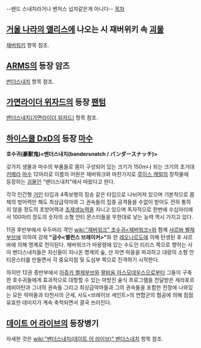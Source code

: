 --밴드 스내치라거나 밴저스 넙치같은게 아니다--
[[목차]]
== [[거울 나라의 앨리스]]에 나오는 시 재버위키 속 [[괴물]] ==
[[재버워키]] 항목 참조.

== [[ARMS]]의 등장 암즈 ==
[[번더스내치]] 항목 참조.

== [[가면라이더 위자드]]의 등장 [[팬텀]] ==
[[밴더스내치(가면라이더 위자드)]] 항목 참조.

== [[하이스쿨 DxD]]의 등장 [[마수]] ==
'''호수귀(豪獸鬼)<밴더스내치(bandersnatch / バンダースナッチ)>'''

갖가지 생물과 마수의 부품들로 몸이 구성되어 있는 크기가 150m나 되는 크기의 초거대 [[키메라]] [[마수]] 12마리로 이름의 어원은 재버워크와 마찬가지로 [[루이스 캐럴]]의 창작물에 등장하는 [[괴물]]인 "밴더스내치"에서 따왔다고 한다.

각각 인간형 [[거인]] 타입과 4족보행의 짐승 같은 타입으로 나뉘어져 있으며 기본적으로 몸체의 방어력만 해도 최상급악마와 그 권속들의 집중 공격들을 수없이 받아도 전혀 통하지 않을 정도의 초방어력과 [[초재생능력]]을 지니고 있으며 독자적으로 한번에 수십마리에서 100마리 정도의 숫자의 소형 안티 몬스터들을 무한대로 낳는 능력 역시 가지고 있다. 

11권 후반부에서 우두머리 격인 [[wiki:"재버워크" 초수귀<재버워크>]]와 함께 [[샤르바 벨제부브]]에 의하여 강제 '''"금수<밸런스 브레이커>"'''화 한 [[레오나르도]]에 의해 탄생된 후 샤르바에 의해 명계로 전이된다. 재버워크가 마왕령에 있는 수도인 리리스 쪽으로 향하는 사이 밴더스내치들은 자신들이 지나온 명계의 숲, 산 자연 마을을 파괴하고 대량의 소형 안티몬스터를 만들면서 각 중요지점 및 도심부 쪽으로 진격하기 시작한다.

하지만 12권 중반부에서 [[아쥬카 벨제부브]]와 [[팔비움 아스모데우스]]으로부터 그들이 구축한 호수귀들에게 효과적으로 대항할 수 있는 마방진 술식 프로그램을 전달받은 세라포르 레비아탄과 그녀의 권속들 그리고 최상급악마들과 그의 권속들을 포함한 전장에 나와있는 모든 악마들과 타천사의 군세, 사도<브레이브 세인트>의 연합군의 협공에 의해 점점 유효한 데미지가 계속 축척되면서 결국 쓰러진다. 

== [[데이트 어 라이브]]의 등장병기 ==
자세한 것은 [[wiki:"밴더스내치(데이트 어 라이브)" 밴더스내치]] 항목 참조.
